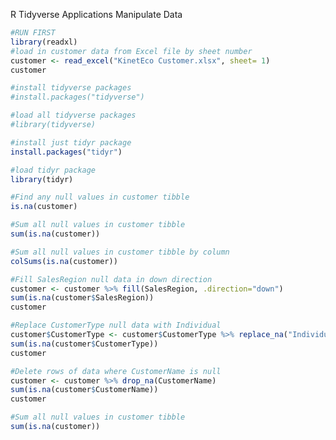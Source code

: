 R Tidyverse Applications
Manipulate Data

```r
#RUN FIRST
library(readxl)
#load in customer data from Excel file by sheet number
customer <- read_excel("KinetEco Customer.xlsx", sheet= 1)
customer
```

```r
#install tidyverse packages
#install.packages("tidyverse")
```

```r
#load all tidyverse packages
#library(tidyverse)
```

```r
#install just tidyr package
install.packages("tidyr")
```

```r
#load tidyr package
library(tidyr)
```


```r
#Find any null values in customer tibble
is.na(customer)
```

```r
#Sum all null values in customer tibble
sum(is.na(customer))
```

```r
#Sum all null values in customer tibble by column
colSums(is.na(customer))
```

```r
#Fill SalesRegion null data in down direction
customer <- customer %>% fill(SalesRegion, .direction="down")
sum(is.na(customer$SalesRegion))
customer
```

```r
#Replace CustomerType null data with Individual
customer$CustomerType <- customer$CustomerType %>% replace_na("Individual")
sum(is.na(customer$CustomerType))
customer
```

```r
#Delete rows of data where CustomerName is null
customer <- customer %>% drop_na(CustomerName)
sum(is.na(customer$CustomerName))
customer
```

```r
#Sum all null values in customer tibble
sum(is.na(customer))
```
